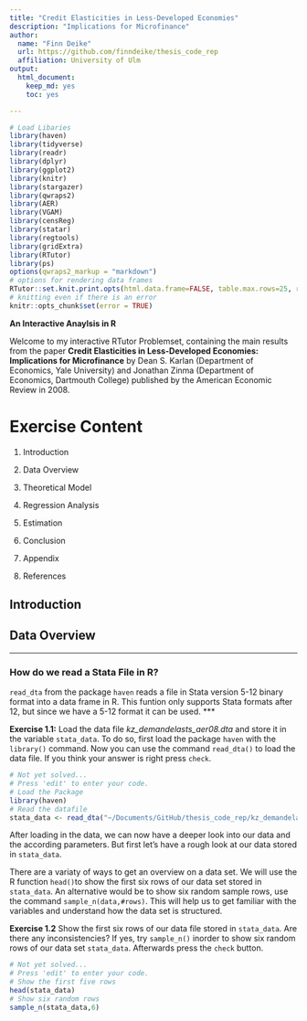 ```yaml
---
title: "Credit Elasticities in Less-Developed Economies"
description: "Implications for Microfinance"
author:
  name: "Finn Deike"
  url: https://github.com/finndeike/thesis_code_rep
  affiliation: University of Ulm
output: 
  html_document:
    keep_md: yes
    toc: yes

---
```


```r
# Load Libaries
library(haven)
library(tidyverse)
library(readr)
library(dplyr)
library(ggplot2)
library(knitr)
library(stargazer)
library(qwraps2)
library(AER)
library(VGAM)
library(censReg)
library(statar)
library(regtools)
library(gridExtra)
library(RTutor)
library(ps)
options(qwraps2_markup = "markdown")
# options for rendering data frames
RTutor::set.knit.print.opts(html.data.frame=FALSE, table.max.rows=25, round.digits=8, signif.digits=8)
# knitting even if there is an error
knitr::opts_chunk$set(error = TRUE)
```

**An Interactive Anaylsis in R**


Welcome to my interactive RTutor Problemset, containing the main results from the paper **Credit Elasticities in Less-Developed Economies: Implications for Microfinance** by Dean S. Karlan (Department of Economics, Yale University) and Jonathan Zinma (Department of Economics, Dartmouth College) published by the American Economic Review in 2008.


# Exercise Content

1. Introduction 

2. Data Overview

3. Theoretical Model

4. Regression Analysis

5. Estimation

6. Conclusion

7. Appendix

8. References



## Introduction


## Data Overview

***
### How do we read a Stata File in R?
`read_dta` from the package `haven` reads a file in Stata version 5-12 binary format into a data frame in R. This funtion only supports Stata formats after 12, but since we have a 5-12 format it can be used.
***


**Exercise 1.1:** Load the data file _kz_demandelasts_aer08.dta_ and store it in the variable `stata_data`. To do so, first load the package `haven` with the `library()` command. Now you can use the command `read_dta()` to load the data file. If you think your answer is right press `check`.

```r
# Not yet solved...
# Press 'edit' to enter your code.
# Load the Package
library(haven)
# Read the datafile
stata_data <- read_dta("~/Documents/GitHub/thesis_code_rep/kz_demandelasts_aer08.dta")
```

After loading in the data, we can now have a deeper look into our data and the according parameters. But first let's have a rough look at our data stored in `stata_data`.

There are a variaty of ways to get an overview on a data set. We will use the R function `head()`to show the first six rows of our data set stored in `stata_data`. An alternative would be to show six random sample rows,  use the command `sample_n(data,#rows)`. This will help us to get familiar with the variables and understand how the data set is structured.

**Exercise 1.2** Show the first six rows of our data file stored in `stata_data`. Are there any inconsistencies? If yes, try `sample_n()` inorder to show six random rows of our data set `stata_data`. Afterwards press the `check` button.

```r
# Not yet solved...
# Press 'edit' to enter your code.
# Show the first five rows
head(stata_data)
# Show six random rows
sample_n(stata_data,6)
```
